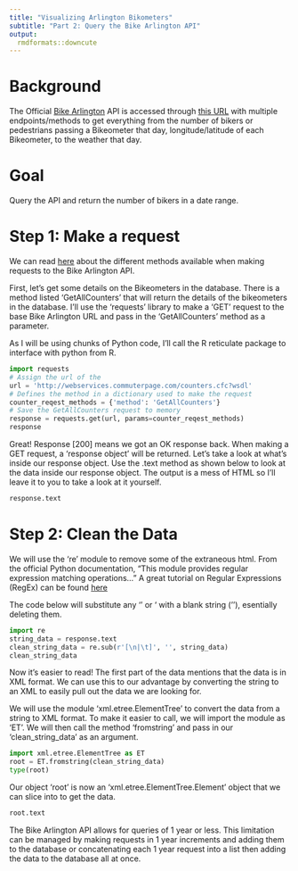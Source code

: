 ```yaml
---
title: "Visualizing Arlington Bikometers"
subtitle: "Part 2: Query the Bike Arlington API"
output: 
  rmdformats::downcute
---
```


# Background
The Official [Bike Arlington](http://counters.bikearlington.com/data-for-developers/) API is accessed through [this URL](http://webservices.commuterpage.com/counters.cfc?wsdl) with multiple endpoints/methods to get everything from the number of bikers or pedestrians passing a Bikeometer that day, longitude/latitude of each Bikeometer, to the weather that day. 

# Goal
Query the API and return the number of bikers in a date range.

# Step 1: Make a request

We can read [here](http://counters.bikearlington.com/bike/assets/File/Regional_bikearlington_webservices.pdf) about the different methods available when making requests to the Bike Arlington API. 

First, let's get some details on the Bikeometers in the database. There is a method listed 'GetAllCounters' that will return the details of the bikeometers in the database. I'll use the 'requests' library to make a 'GET' request to the base Bike Arlington URL and pass in the 'GetAllCounters' method as a parameter. 

As I will be using chunks of Python code, I'll call the R reticulate package to interface with python from R.

```python
import requests
# Assign the url of the 
url = 'http://webservices.commuterpage.com/counters.cfc?wsdl'
# Defines the method in a dictionary used to make the request
counter_reqest_methods = {'method': 'GetAllCounters'}
# Save the GetAllCounters request to memory
response = requests.get(url, params=counter_reqest_methods)
response
```

Great! Response [200] means we got an OK response back. When making a GET request, a 'response object' will be returned. Let's take a look at what's inside our response object. Use the .text method as shown below to look at the data inside our response object. The output is a mess of HTML so I'll leave it to you to take a look at it yourself.

```python
response.text
```

# Step 2: Clean the Data

We will use the 're' module to remove some of the extraneous html. From the official Python documentation, "This module provides regular expression matching operations..." A great tutorial on Regular Expressions (RegEx) can be found [here](https://realpython.com/regex-python/)

The code below will substitute any '\n' or '\t' with a blank string (''), esentially deleting them. 
```python
import re
string_data = response.text
clean_string_data = re.sub(r'[\n|\t]', '', string_data)
clean_string_data
```

Now it's easier to read! The first part of the data mentions that the data is in XML format. We can use this to our advantage by converting the string to an XML to easily pull out the data we are looking for. 

We will use the module 'xml.etree.ElementTree' to convert the data from a string to XML format. To make it easier to call, we will import the module as 'ET'. We will then call the method 'fromstring' and pass in our 'clean_string_data' as an argument.
```python
import xml.etree.ElementTree as ET
root = ET.fromstring(clean_string_data)
type(root)
```
Our object 'root' is now an 'xml.etree.ElementTree.Element' object that we can slice into to get the data.
```python
root.text
```


The Bike Arlington API allows for queries of 1 year or less. This limitation can be managed by making requests in 1 year increments and adding them to the database or concatenating each 1 year request into a list then adding the data to the database all at once.
